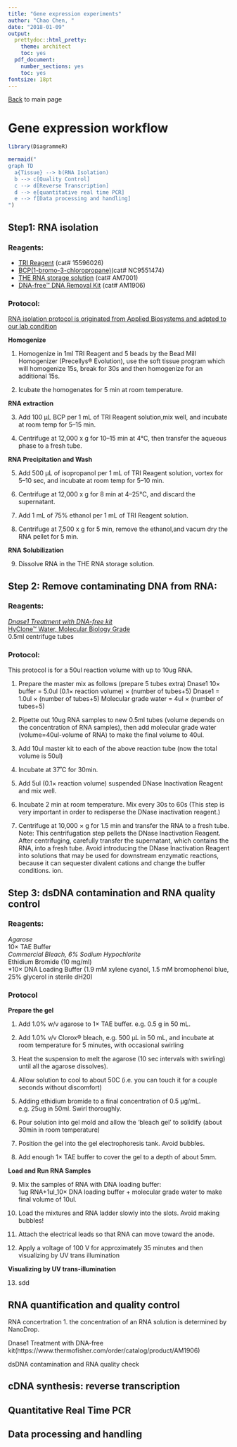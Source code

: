 ```yaml
---
title: "Gene expression experiments"
author: "Chao Chen, "
date: "2018-01-09"
output:
  prettydoc::html_pretty:
    theme: architect
    toc: yes
  pdf_document:
    number_sections: yes
    toc: yes
fontsize: 18pt
---
```



[Back](https://adnguyen.github.io/Hahn_lab_protocols/) to main page

# Gene expression workflow   

```r
library(DiagrammeR)

mermaid("
graph TD
  a{Tissue} --> b(RNA Isolation) 
  b --> c[Quality Control] 
  c --> d[Reverse Transcription] 
  d --> e[quantitative real time PCR]
  e --> f[Data processing and handling]
")
```

## Step1: RNA isolation  

### Reagents:  

* [TRI Reagent](https://www.thermofisher.com/order/catalog/product/15596026) (cat# 15596026)
* [BCP(1-bromo-3-chloropropane)](https://www.fishersci.com/shop/products/bcp-47/nc9551474#?keyword=BCP)(cat# NC9551474)
* [THE RNA storage solution](https://www.thermofisher.com/order/catalog/product/AM7001) (cat# AM7001)
* [DNA-free™ DNA Removal Kit](https://www.thermofisher.com/order/catalog/product/AM1906) (cat# AM1906)

### Protocol: 

[RNA isolation protocol is originated from Applied Biosystems and adpted to our lab condition ](https://assets.thermofisher.com/TFS-Assets/LSG/manuals/9738M_D.pdf)

**Homogenize**   

1. Homogenize in 1ml TRI Reagent and 5 beads by the Bead Mill Homogenizer (Precellys® Evolution), use the soft tissue program which will homogenize 15s, break for 30s and then homogenize for an additional 15s.   

2. Icubate the homogenates for 5 min at room temperature.   

**RNA extraction**               
                                                
3. Add 100 μL BCP per 1 mL of TRI Reagent solution,mix well, and incubate at room temp for 5–15 min.                       
                                          
4. Centrifuge at 12,000 x g for 10–15 min at 4°C, then transfer the aqueous phase to a fresh tube.
                                       

**RNA Precipitation and Wash**                                
                                                  
5. Add 500 μL of isopropanol per 1 mL of TRI Reagent solution, vortex for 5–10 sec, and incubate at room temp for 5–10 min.                                                                  
                                                         
6. Centrifuge at 12,000 x g for 8 min at 4–25°C, and discard the supernatant.                                      
                                                     
7. Add 1 mL of 75% ethanol per 1 mL of TRI Reagent solution.                                                     
                                                                     
8. Centrifuge at 7,500 x g for 5 min, remove the ethanol,and vacum dry the RNA pellet for 5 min.                         
                               

**RNA Solubilization**                                                  
                                                
9. Dissolve RNA in the THE RNA storage solution.                                         
                                    

## Step 2: Remove contaminating DNA from RNA:
### Reagents:

*[Dnase1 Treatment with DNA-free kit](https://www.thermofisher.com/order/catalog/product/AM1906)       
*[HyClone™ Water, Molecular Biology Grade](https://www.fishersci.com/shop/products/hyclone-water-molecular-biology-grade-6/p-7058038#?keyword=molecular+grade+water)        
0.5ml centrifuge tubes


### Protocol:
This protocol is for a 50ul reaction volume with up to 10ug RNA.

1.	Prepare the master mix as follows (prepare 5 tubes extra)
Dnase1 10× buffer       = 5.0ul (0.1× reaction volume) × (number of tubes+5)
Dnase1                        = 1.0ul × (number of tubes+5)
Molecular grade water = 4ul × (number of tubes+5)

2.	Pipette out 10ug RNA samples to new 0.5ml tubes (volume depends on the concentration of RNA samples), then add molecular grade water (volume=40ul-volume of RNA) to make the final volume to 40ul.

3.	Add 10ul master kit to each of the above reaction tube (now the total volume is 50ul)

4.	Incubate at 37˚C for 30min.

5.	Add 5ul (0.1× reaction volume) suspended DNase Inactivation Reagent and mix well.

6.	Incubate 2 min at room temperature. Mix every 30s to 60s (This step is very important in order to redisperse the DNase inactivation reagent.)

7.	Centrifuge at 10,000 × g for 1.5 min and transfer the RNA to a fresh tube.
Note: This centrifugation step pellets the DNase Inactivation Reagent. After centrifuging, carefully transfer the supernatant, which contains the RNA, into a fresh tube. Avoid introducing the DNase Inactivation Reagent into solutions that may be used for downstream enzymatic reactions, because it can sequester divalent cations and change the buffer conditions.
ion.


## Step 3: dsDNA contamination and RNA quality control
### Reagents:

*Agarose        
*10× TAE Buffer                        
*Commercial Bleach, 6% Sodium Hypochlorite                    
*Ethidium Bromide (10 mg/ml)                  
*10× DNA Loading Buffer (1.9 mM xylene cyanol, 1.5 mM bromophenol blue, 25% glycerol in sterile dH20)                   

### Protocol
**Prepare the gel**                                
                                                     
1.	Add 1.0% w/v agarose to 1× TAE buffer. e.g. 0.5 g in 50 mL. 
                                               
2.	Add 1.0% v/v Clorox® bleach, e.g. 500 μL in 50 mL, and incubate at room temperature for 5 minutes, with occasional swirling     
                                        
3.	Heat the suspension to melt the agarose (10 sec intervals with swirling) until all the agarose dissolves).           
                                            
4.	Allow solution to cool to about 50C (i.e. you can touch it for a couple seconds without discomfort)  
                                             
5.	Adding ethidium bromide to a final concentration of 0.5 μg/mL. e.g. 25ug in 50ml. Swirl thoroughly.     
                                              
6.	Pour solution into gel mold and allow the ‘bleach gel’ to solidify (about 30min in room temperature) 
                                                                   
7.	Position the gel into the gel electrophoresis tank. Avoid bubbles.   
                                                  
8.	Add enough 1× TAE buffer to cover the gel to a depth of about 5mm.  

**Load and Run RNA Samples**   
                                                                 
9.	Mix the samples of RNA with DNA loading buffer:                                            
    1ug RNA+1ul_10× DNA loading buffer + molecular grade water to make final volume of 10ul.
                                                       
10.	Load the mixtures and RNA ladder slowly into the slots. Avoid making bubbles! 
                                                                         
11.	Attach the electrical leads so that RNA can move toward the anode. 
                                                          
12.	Apply a voltage of 100 V for approximately 35 minutes and then visualizing by UV trans illumination   
                                                      
**Visualizing by UV trans-illumination**                                            
                                                                
13.	sdd


## RNA quantification and quality control  
RNA concertration
1. the concentration of an RNA solution is determined by NanoDrop.

Dnase1 Treatment with DNA-free kit(https://www.thermofisher.com/order/catalog/product/AM1906) 


dsDNA contamination and RNA quality check


## cDNA synthesis: reverse transcription    





## Quantitative Real Time PCR    

## Data processing and handling  